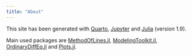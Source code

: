 ```yaml
---
title: "About"
---
```


This site has been generated with [Quarto](https://quarto.org/), [Jupyter](https://jupyter.org) and [Julia](https://www.https://julialang.org/) (version 1.9). 

Main used packages are [MethodOfLines.jl](https://docs.sciml.ai/MethodOfLines/stable/), [ModelingToolkit.jl](https://docs.sciml.ai/ModelingToolkit/stable/), [OrdinaryDiffEq.jl](https://docs.sciml.ai/OrdinaryDiffEq/stable/)  and [Plots.jl](https://docs.juliaplots.org/stable/).